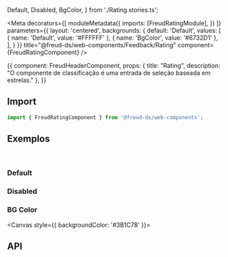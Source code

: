   Default,
  Disabled,
  BgColor,
} from './Rating.stories.ts';

<Meta
  decorators={[
    moduleMetadata({
      imports: [FreudRatingModule],
    })
  ]}
  parameters={{
    layout: 'centered',
    backgrounds: {
      default: 'Default',
      values: [
        { name: 'Default', value: '#FFFFFF' },
        { name: 'BgColor', value: '#6732D1' },
      ],
    }
  }}
title="@freud-ds/web-components/Feedback/Rating" component={FreudRatingComponent} />

<Story name="Storyname-hidden">
  {{
    component: FreudHeaderComponent,
    props: {
      title: "Rating",
      description: "O componente de classificação é uma entrada de seleção baseada em estrelas."
    },
  }}
</Story>

## <a id="importing"></a>Import

```ts
import { FreudRatingComponent } from '@freud-ds/web-components';
```

## <a id="exemplos"></a>Exemplos
<br />

### Default
<Canvas>
  <Story story={Default}/>
</Canvas>

### Disabled
<Canvas>
  <Story story={Disabled}/>
</Canvas>

### BG Color
<Canvas style={{ backgroundColor: '#3B1C78' }}>
  <Story story={BgColor}/>
</Canvas>


## <a id="api"></a>API

<ArgsTable of={FreudRatingComponent} />

